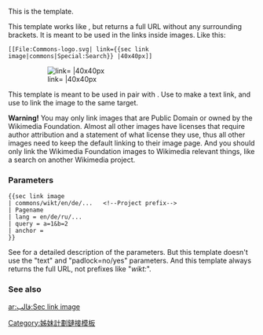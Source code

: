 {{缺乏中文说明}}
{{Documentation subpage}}
<!-- PLEASE ADD CATEGORIES AND INTERWIKIS AT THE BOTTOM OF THIS PAGE -->

This is the {{tl|sec link image}} template.

This template works like {{tl|sec link auto}}, but returns a full URL without any surrounding brackets. It is meant to be used in the links inside images. Like this:

<pre>
[[File:Commons-logo.svg| link={{sec link image|commons|Special:Search}} |40x40px]]
</pre>

:[[File:Commons-logo.svg| link={{sec link image|commons|Special:Search}} |40x40px]]

This template is meant to be used in pair with {{tl|sec link auto}}. Use {{tlf|sec link auto}} to make a text link, and use {{tlf|sec link image}} to link the image to the same target.

'''Warning!''' You may only link images that are Public Domain or owned by the Wikimedia Foundation. Almost all other images have licenses that require author attribution and a statement of what license they use, thus all other images need to keep the default linking to their image page. And you should only link the Wikimedia Foundation images to Wikimedia relevant things, like a search on another Wikimedia project.

=== Parameters ===

<pre>
{{sec link image
| commons/wikt/en/de/...   <!--Project prefix-->
| Pagename
| lang = en/de/ru/...
| query = a=1&b=2
| anchor = 
}}
</pre>

See {{tl|sec link auto}} for a detailed description of the parameters. But this template doesn't use the "text" and "padlock=no/yes" parameters. And this template always returns the full URL, not prefixes like "''wikt:''".

=== See also ===

{{sec link see also}}

<includeonly>
<!-- CATEGORIES AND INTERWIKIS HERE, THANKS -->
[[Category:姊妹計劃鏈接模板]]

</includeonly>

<includeonly>
[[ar:قالب:Sec link image]]
</includeonly>